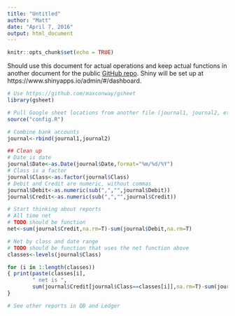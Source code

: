 ```yaml
---
title: "Untitled"
author: "Matt"
date: "April 7, 2016"
output: html_document
---
```


```r
knitr::opts_chunk$set(echo = TRUE)
```

Should use this document for actual operations and keep actual functions in another document for the public [GitHub repo](https://github.com/mattbk/ledgerr). Shiny will be set up at https://www.shinyapps.io/admin/#/dashboard.

```r
# Use https://github.com/maxconway/gsheet
library(gsheet)

# Pull Google sheet locations from another file (journal1, journal2, etc.)
source("config.R")

# Combine bank accounts
journal<-rbind(journal1,journal2)

## Clean up
# Date is date
journal$Date<-as.Date(journal$Date,format="%m/%d/%Y")
# Class is a factor
journal$Class<-as.factor(journal$Class)
# Debit and Credit are numeric, without commas
journal$Debit<-as.numeric(sub(",","",journal$Debit))
journal$Credit<-as.numeric(sub(",","",journal$Credit))

# Start thinking about reports
# All time net
# TODO should be function
net<-sum(journal$Credit,na.rm=T)-sum(journal$Debit,na.rm=T)

# Net by class and date range
# TODO should be function that uses the net function above
classes<-levels(journal$Class)

for (i in 1:length(classes))
{ print(paste(classes[i],
        " net is ",
        sum(journal$Credit[journal$Class==classes[i]],na.rm=T)-sum(journal$Debit[journal$Class==classes[i]],na.rm=T)))
}

# See other reports in QB and Ledger

```